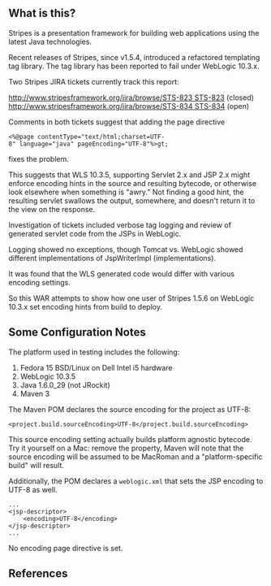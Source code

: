 ==What is this?==
Stripes is a presentation framework for building web applications using the latest Java technologies.

Recent releases of Stripes, since v1.5.4, introduced a refactored templating tag library. The tag library has been reported to fail under WebLogic 10.3.x.

Two Stripes JIRA tickets currently track this report:

[[http://www.stripesframework.org/jira/browse/STS-823 STS-823]] (closed)
[[http://www.stripesframework.org/jira/browse/STS-834 STS-834]] (open)

Comments in both tickets suggest that adding the page directive
 &lt;%@page contentType="text/html;charset=UTF-8" language="java" pageEncoding="UTF-8"%>gt;
fixes the problem.

This suggests that WLS 10.3.5, supporting Servlet 2.x and JSP 2.x might enforce encoding hints in the source and resulting bytecode, or otherwise look elsewhere when something is "awry." Not finding a good hint, the resulting servlet swallows the output, somewhere, and doesn't return it to the view on the response.

Investigation of tickets included verbose tag logging and review of generated servlet code from the JSPs in WebLogic.

Logging showed no exceptions, though Tomcat vs. WebLogic showed different implementations of JspWriterImpl (implementations).

It was found that the WLS generated code would differ with various encoding settings.

So this WAR attempts to show how one user of Stripes 1.5.6 on WebLogic 10.3.x set encoding hints from build to deploy.

==Some Configuration Notes==

The platform used in testing includes the following:

# Fedora 15 BSD/Linux on Dell Intel i5 hardware
# WebLogic 10.3.5
# Java 1.6.0_29 (not JRockit)
# Maven 3

The Maven POM declares the source encoding for the project as UTF-8:
 &lt;project.build.sourceEncoding&gt;UTF-8&lt;/project.build.sourceEncoding&gt;

This source encoding setting actually builds platform agnostic bytecode. Try it yourself on a Mac: remove the property, Maven will note that the source encoding will be assumed to be MacRoman and a "platform-specific build" will result.

Additionally, the POM declares a <code>weblogic.xml</code> that sets the JSP encoding to UTF-8 as well.

<pre>
...
<jsp-descriptor>
    <encoding>UTF-8</encoding>
</jsp-descriptor>
...
</pre>

No encoding page directive is set.

==References==